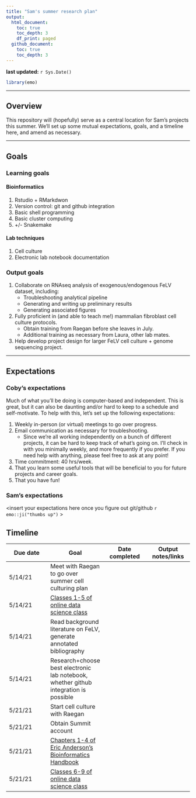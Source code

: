```yaml
---
title: "Sam's summer research plan"
output:
  html_document:
    toc: true
    toc_depth: 3
    df_print: paged
  github_document:
    toc: true
    toc_depth: 3
---
```


__last updated:__ `r Sys.Date()`

```r
library(emo)
```


----

## Overview
This repository will (hopefully) serve as a central location for Sam's projects this summer. We'll set up some mutual expectations, goals, and a timeline here, and amend as necessary.

----

## Goals

### Learning goals

#### Bioinformatiics
1. Rstudio + RMarkdwon
1. Version control: git and github integration
1. Basic shell programming
1. Basic cluster computing
1. +/- Snakemake

#### Lab techniques
1. Cell culture
1. Electronic lab notebook documentation

### Output goals

1. Collaborate on RNAseq analysis of exogenous/endogenous FeLV dataset, including:
    - Troubleshooting analytical pipeline
    - Generating and writing up preliminary results
    - Generating associated figures
1. Fully proficient in (and able to teach me!) mammalian fibroblast cell culture protocols.
    - Obtain training from Raegan before she leaves in July.
    - Additional training as necessary from Laura, other lab mates.
1. Help develop project design for larger FeLV cell culture + genome sequencing project.

----

## Expectations

### Coby's expectations
Much of what you'll be doing is computer-based and independent. This is great, but it can also be daunting and/or hard to keep to a schedule and self-motivate. To help with this, let's set up the following expectations:

1. Weekly in-person (or virtual) meetings to go over progress.
1. Email communication as necessary for troubleshooting.
    - Since we're all working independently on a bunch of different projects, it can be hard to keep track of what's going on. I'll check in with you minimally weekly, and more frequently if you prefer. If you need help with anything, please feel free to ask at any point!
1. Time commitment: 40 hrs/week.
1. That you learn some useful tools that will be beneficial to you for future projects and career goals.
1. That you have fun!

### Sam's expectations

<insert your expectations here once you figure out git/github `r emo::ji("thumbs up")` >

## Timeline

Due date | Goal | Date completed | Output notes/links 
---- |----|----|----
5/14/21 | Meet with Raegan to go over summer cell culturing plan | | 
5/14/21 | [Classes 1-5 of online data science class]("https://nt246.github.io/NTRES6940-data-science/syllabus.html") | | 
5/14/21 | Read background literature on FeLV, generate annotated bibliography | | 
5/14/21 | Research+choose best electronic lab notebook, whether github integration is possible | | 
5/21/21 | Start cell culture with Raegan | | 
5/21/21 | Obtain Summit account | | 
5/21/21 | [Chapters 1-4 of Eric Anderson's Bioinformatics Handbook]("https://eriqande.github.io/eca-bioinf-handbook/essential-unixlinux-terminal-knowledge.html") | | 
5/21/21 | [Classes 6-9 of online data science class]("https://nt246.github.io/NTRES6940-data-science/syllabus.html") | | 
